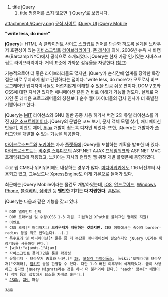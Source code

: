 #title jQuery
## title 명령어를 쓰지 않으면 'j Query'로 보입니다.
attachment:/jQuery.png
[http://jquery.com/ 공식 사이트]
[http://jqueryui.com/ jQuery UI]
[http://jquerymobile.com/ jQuery Mobile]

'''"write less, do more"'''

'''jQuery'''는 HTML 속 클라이언트 사이드 스크립트 언어를 단순화 하도록 설계된 브라우저 호환성이 있는 [[자바스크립트]] [[라이브러리]]이다. [[존 레식]]에 의해, 2006년 뉴욕 시 바캠프(Barcamp NYC)에서 공식으로 소개되었다. jQuery는 현재 가장 인기있는 자바스크립트 라이브러리이다. 거의 표준에 가까운 점유율을 자랑한다.([http://w3techs.com/technologies/history_overview/javascript_library/all/y 참고])

기능적으로야 더 좋은 라이브러리들도 많지만, jQuery가 순식간에 업계를 장악한 특장점은 바로 무지하게 쉽고 간편하다는 점이다. 'write less, do more'가 모토로서 비프로그래머인 웹디자이너들도 어렵지않게 이해할 수 있을 만큼 쉬운 편이다. DOM구조와 CSS에 대한 지식만 있다면 애니메이션 같은 건 바로 이해가 가능할 정도다. 실제로 저자인 존 레식은 프로그래머들의 칭찬보다 순수 웹디자이너들의 감사 인사가 더 특별한 기쁨이라고 한다.

jQuery는 [[MIT]] 라이선스와 GNU 일반 공중 사용 허가서 버전 2의 듀얼 라이선스를 가진 [[자유 소프트웨어]]이다. jQuery의 문법은 코드 보기, 문서 객체 모델 찾기, 애니메이션 만들기, 이벤트 제어, [[Ajax]] 개발이 쉽도록 디자인 되었다. 또한, jQuery는 개발자가 [[플러그인]]을 개발할 수 있는 기능을 제공한다.

[[마이크로소프트]]와 [[노키아]]는 자사 [[플랫폼]]에 jQuery를 포함하는 계획을 발표한 바 있다. [[마이크로소프트]]는 [[비주얼 스튜디오]]의 ASP.NET AJAX [[프레임워크]]와 ASP.NET MVC 프레임워크에 적용했고, 노키아는 자사의 런타임 웹 위젯 개발 플랫폼에 통합하였다.

주요 웹 CMS나 위키위키에도 내장하는 경우가 많다. [[미디어위키]]에도 1.16 버전부터 사용되고 있고, [[그누보드]]나 [[XpressEngine]]도 이게 기본으로 들어가 있다.

최근에는 jQuery Mobile이라는 물건도 개발하였는데, [[iOS]], [[안드로이드]], [[Windows Phone]], [[블랙베리]], [[심비안]] 등 '''웬만한 기기는 다 지원한다.''' [[흠많무]].

jQuery는 다음과 같은 기능을 갖고 있다.
 * DOM 엘리먼트 선택
 * DOM 트래버설 및 수정(CSS 1-3 지원. 기본적인 XPath를 플러그인 형태로 지원)
 * 이벤트
 * CSS 조작[* 어디까지나 '''브라우저가 지원하는 것까지만.''' IE8 이하에서는 죽어라 border-radius 등을 줘도 안먹는다(...).]
 * 특수효과 및 애니메이션[* 물론 좀 더 복잡한 애니메이션이 필요하다면 jQuery UI라는 확장기능을 사용해야 한다.]
 * [wiki:"ajax#s-1"Ajax]
 * 자바스크립트 플러그인을 통한 확장성
 * 유틸리티 - 브라우저 종류와 버전,[* [[IE]], [[모질라 파이어폭스]], [wiki:"오페라(웹 브라우저)"오페라], [[웹키트]] 등을 판별할 수 있다. 다만 1.9 버전 이후부터 삭제되었다. 굳이 사용하고 싶다면 jQuery Migrate라는 것을 하나 더 불러와야 한다.] "each" 함수[* 배열이나 객체 등의 집합에서 요소를 차례로 훑는다.]
 * [[JSON]], [[XML]] 파싱
[[각주]]
